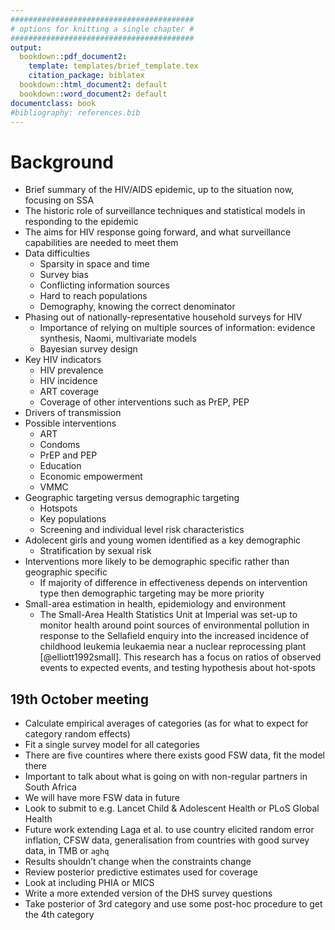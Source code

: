 ```yaml
---
#########################################
# options for knitting a single chapter #
#########################################
output:
  bookdown::pdf_document2:
    template: templates/brief_template.tex
    citation_package: biblatex
  bookdown::html_document2: default
  bookdown::word_document2: default
documentclass: book
#bibliography: references.bib
---
```


# Background {-}
\adjustmtc
\markboth{Background}{}
<!-- For PDF output, include these two LaTeX commands after unnumbered chapter headings, otherwise the mini table of contents and the running header will show the previous chapter -->

* Brief summary of the HIV/AIDS epidemic, up to the situation now, focusing on SSA
* The historic role of surveillance techniques and statistical models in responding to the epidemic
* The aims for HIV response going forward, and what surveillance capabilities are needed to meet them
* Data difficulties
  * Sparsity in space and time
  * Survey bias
  * Conflicting information sources
  * Hard to reach populations
  * Demography, knowing the correct denominator
* Phasing out of nationally-representative household surveys for HIV
  * Importance of relying on multiple sources of information: evidence synthesis, Naomi, multivariate models
  * Bayesian survey design
* Key HIV indicators
  * HIV prevalence
  * HIV incidence
  * ART coverage
  * Coverage of other interventions such as PrEP, PEP
* Drivers of transmission
* Possible interventions
  * ART
  * Condoms
  * PrEP and PEP
  * Education
  * Economic empowerment
  * VMMC
* Geographic targeting versus demographic targeting
  * Hotspots
  * Key populations
  * Screening and individual level risk characteristics
* Adolecent girls and young women identified as a key demographic
  * Stratification by sexual risk
* Interventions more likely to be demographic specific rather than geographic specific
  * If majority of difference in effectiveness depends on intervention type then demographic targeting may be more priority
* Small-area estimation in health, epidemiology and environment
  * The Small-Area Health Statistics Unit at Imperial was set-up to monitor health around point sources of environmental pollution in response to the Sellafield enquiry into the increased incidence of childhood leukemia leukaemia near a nuclear reprocessing plant [@elliott1992small]. This research has a focus on ratios of observed events to expected events, and testing hypothesis about hot-spots

## 19th October meeting

* Calculate empirical averages of categories (as for what to expect for category random effects)
* Fit a single survey model for all categories
* There are five countires where there exists good FSW data, fit the model there
* Important to talk about what is going on with non-regular partners in South Africa
* We will have more FSW data in future
* Look to submit to e.g. Lancet Child & Adolescent Health or PLoS Global Health
* Future work extending Laga et al. to use country elicited random error inflation, CFSW data, generalisation from countries with good survey data, in TMB or `aghq`
* Results shouldn't change when the constraints change
* Review posterior predictive estimates used for coverage
* Look at including PHIA or MICS
* Write a more extended version of the DHS survey questions
* Take posterior of 3rd category and use some post-hoc procedure to get the 4th category 

<!-- The population strategy strategy of Geoffrey Rose https://en.wikipedia.org/wiki/Geoffrey_Rose_(epidemiologist) -->